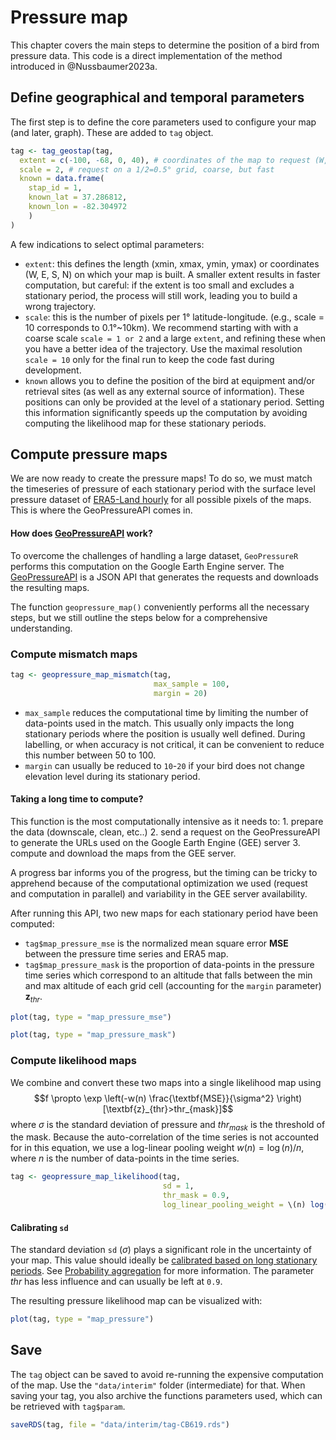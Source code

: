 # Pressure map

This chapter covers the main steps to determine the position of a bird from pressure data. This code is a direct implementation of the method introduced in @Nussbaumer2023a.

## Define geographical and temporal parameters 

The first step is to define the core parameters used to configure your map (and later, graph). These are added to `tag` object. 

```r
tag <- tag_geostap(tag,
  extent = c(-100, -68, 0, 40), # coordinates of the map to request (W, E, S, N)
  scale = 2, # request on a 1/2=0.5° grid, coarse, but fast
  known = data.frame(
    stap_id = 1, 
    known_lat = 37.286812, 	
    known_lon = -82.304972
    )
)
```

A few indications to select optimal parameters:

- `extent`: this defines the length (xmin, xmax, ymin, ymax) or coordinates (W, E, S, N) on which your map is built. A smaller extent results in faster computation, but careful: if the extent is too small and excludes a stationary period, the process will still work, leading you to build a wrong trajectory.
- `scale`: this is the number of pixels per 1° latitude-longitude.  (e.g., scale = 10 corresponds to 0.1°~10km). We recommend starting with with a coarse scale `scale = 1 or 2` and a large `extent`, and refining these when you have a better idea of the trajectory. Use the maximal resolution `scale = 10` only for the final run to keep the code fast during development. 
- `known` allows you to define the position of the bird at equipment and/or retrieval sites (as well as any external source of information). These positions can only be provided at the level of a stationary period. Setting this information significantly speeds up the computation by avoiding computing the likelihood map for these stationary periods.


## Compute pressure maps

We are now ready to create the pressure maps! To do so, we must match the timeseries of pressure of each stationary period with the surface level pressure dataset of [ERA5-Land hourly](https://doi.org/10.24381/cds.e2161bac) for all possible pixels of the maps. This is where the GeoPressureAPI comes in.

<div class="alert alert-info" role="alert">
<h4 class="alert-heading mt-2"><strong>How does [GeoPressureAPI](https://github.com/Rafnuss/GeoPressureAPI) work?</strong></h4>
To overcome the challenges of handling a large dataset, `GeoPressureR` performs this computation on the Google Earth Engine server. The [GeoPressureAPI](https://github.com/Rafnuss/GeoPressureAPI) is a JSON API that generates the requests and downloads the resulting maps. 
</div>

The function `geopressure_map()` conveniently performs all the necessary steps, but we still outline the steps below for a comprehensive understanding.

### Compute mismatch maps

```r
tag <- geopressure_map_mismatch(tag, 
                                max_sample = 100, 
                                margin = 20)
```

- `max_sample` reduces the computational time by limiting the number of data-points used in the match. This usually only impacts the long stationary periods where the position is usually well defined. During labelling, or when accuracy is not critical, it can be convenient to reduce this number between 50 to 100.
- `margin` can usually be reduced to `10`-`20` if your bird does not change elevation level during its stationary period.

<div class="alert alert-warning" role="alert">
<h4 class="alert-heading mt-2"><strong>Taking a long time to compute?</strong></h4>
This function is the most computationally intensive as it needs to: 
1. prepare the data (downscale, clean, etc..)
2. send a request on the GeoPressureAPI to generate the URLs used on the Google Earth Engine (GEE) server
3. compute and download the maps from the GEE server. 

A progress bar informs you of the progress, but the timing can be tricky to apprehend because of the computational optimization we used (request and computation in parallel) and variability in the GEE server availability.

</div> 

After running this API, two new maps for each stationary period have been computed:

- `tag$map_pressure_mse` is the normalized mean square error $\textbf{MSE}$ between the pressure time series and ERA5 map. 
- `tag$map_pressure_mask` is the proportion of data-points in the pressure time series which correspond to an altitude that falls between the min and max altitude of each grid cell (accounting for the `margin` parameter) $\textbf{z}_{thr}$. 

```r
plot(tag, type = "map_pressure_mse")
```

```r
plot(tag, type = "map_pressure_mask")
```

### Compute likelihood maps

We combine and convert these two maps into a single likelihood map using
$$f \propto \exp \left(-w(n) \frac{\textbf{MSE}}{\sigma^2} \right) [\textbf{z}_{thr}>thr_{mask}]$$
where $\sigma$ is the standard deviation of pressure and $thr_{mask}$ is the threshold of the mask. Because the auto-correlation of the time series is not accounted for in this equation, we use a log-linear pooling weight $w(n)=\log(n)/n$, where $n$ is the number of data-points in the time series.

```r
tag <- geopressure_map_likelihood(tag,
                                  sd = 1,
                                  thr_mask = 0.9,
                                  log_linear_pooling_weight = \(n) log(n)/n )
```

<div class="alert alert-info" role="alert">
<h4 class="alert-heading mt-2"><strong>Calibrating `sd`</strong></h4>
The standard deviation `sd` ($\sigma$) plays a significant role in the uncertainty of your map. This value should ideally be [calibrated based on long stationary periods](labelling-tracks#test-4-histogram-of-pressure-error). See [Probability aggregation](probability-aggregation.html#gaussian-likelihood-function) for more information. The parameter $thr$ has less influence and can usually be left at `0.9`.
</div>

The resulting pressure likelihood map can be visualized with:

```r
plot(tag, type = "map_pressure")
```


## Save

The `tag` object can be saved to avoid re-running the expensive computation of the map. Use the `"data/interim"` folder (intermediate) for that. When saving your tag, you also archive the functions parameters used, which can be retrieved with `tag$param`. 

```r
saveRDS(tag, file = "data/interim/tag-CB619.rds")
```
